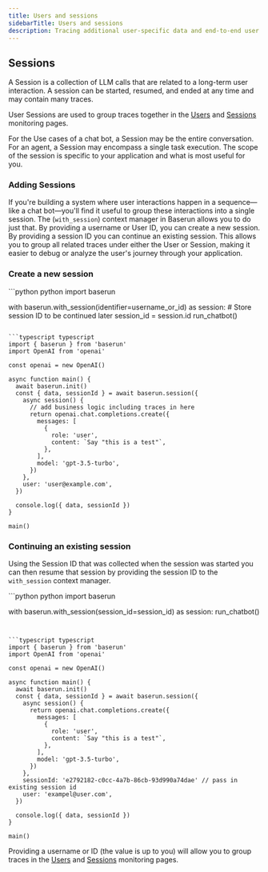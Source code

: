 ```yaml
---
title: Users and sessions
sidebarTitle: Users and sessions
description: Tracing additional user-specific data and end-to-end user journeys
---
```


## Sessions

A Session is a collection of LLM calls that are related to a long-term user interaction. A session can be started, resumed, and ended at any time and may contain many traces.

User Sessions are used to group traces together in the [Users](https://baserun.ai/monitoring/users) and [Sessions](https://baserun.ai/monitoring/user-sessions) monitoring pages.

For the Use cases of a chat bot, a Session may be the entire conversation. For an agent, a Session may encompass a single task execution. The scope of the session is specific to your application and what is most useful for you.

### Adding Sessions

If you're building a system where user interactions happen in a sequence—like a chat bot—you'll find it useful to group these interactions into a single session. The (`with_session`) context manager in Baserun allows you to do just that. By providing a username or User ID, you can create a new session. By providing a session ID you can continue an existing session. This allows you to group all related traces under either the User or Session, making it easier to debug or analyze the user's journey through your application.

### Create a new session

<CodeGroup>
```python python
import baserun
   
with baserun.with_session(identifier=username_or_id) as session:
    # Store session ID to be continued later
    session_id = session.id
    run_chatbot()
```

```typescript typescript
import { baserun } from 'baserun'
import OpenAI from 'openai'

const openai = new OpenAI()

async function main() {
  await baserun.init()
  const { data, sessionId } = await baserun.session({
    async session() {
      // add business logic including traces in here
      return openai.chat.completions.create({
        messages: [
          {
            role: 'user',
            content: `Say "this is a test"`,
          },
        ],
        model: 'gpt-3.5-turbo',
      })
    },
    user: 'user@example.com',
  })

  console.log({ data, sessionId })
}

main()
```

</CodeGroup>

### Continuing an existing session

Using the Session ID that was collected when the session was started you can then resume that session by providing the session ID to the `with_session` context manager.

<CodeGroup>
```python python
import baserun

with baserun.with_session(session_id=session_id) as session:
run_chatbot()

````


```typescript typescript
import { baserun } from 'baserun'
import OpenAI from 'openai'

const openai = new OpenAI()

async function main() {
  await baserun.init()
  const { data, sessionId } = await baserun.session({
    async session() {
      return openai.chat.completions.create({
        messages: [
          {
            role: 'user',
            content: `Say "this is a test"`,
          },
        ],
        model: 'gpt-3.5-turbo',
      })
    },
    sessionId: 'e2792182-c0cc-4a7b-86cb-93d990a74dae' // pass in existing session id
    user: 'exampel@user.com',
  })

  console.log({ data, sessionId })
}

main()
````

</CodeGroup>

Providing a username or ID (the value is up to you) will allow you to group traces in the [Users](https://baserun.ai/monitoring/users) and [Sessions](https://baserun.ai/monitoring/user-sessions) monitoring pages.

```

```
